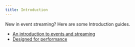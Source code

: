 ```yaml
---
title: Introduction
---
```


<head>
    <meta name="title" content="Get Started | Redpanda Docs"/>
    <meta name="description" content="Get Started index page."/>
    <link rel="canonical" href="https://docs.redpanda.com/docs/get-started/" />
</head>


New in event streaming? Here are some Introduction guides.

- [An introduction to events and streaming](./intro-to-events)
- [Designed for performance](./autotune)